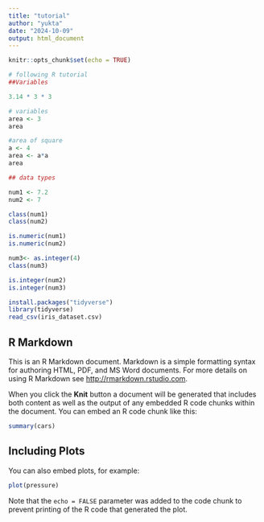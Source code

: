 ```yaml
---
title: "tutorial"
author: "yukta"
date: "2024-10-09"
output: html_document
---
```


```r
knitr::opts_chunk$set(echo = TRUE)
```

```r
# following R tutorial
##Variables

3.14 * 3 * 3

# variables
area <- 3
area

#area of square
a <- 4
area <- a*a
area

## data types

num1 <- 7.2
num2 <- 7

class(num1)
class(num2)

is.numeric(num1)
is.numeric(num2)

num3<- as.integer(4)
class(num3)

is.integer(num2)
is.integer(num3)

install.packages("tidyverse")
library(tidyverse)
read_csv(iris_dataset.csv)
```

## R Markdown

This is an R Markdown document. Markdown is a simple formatting syntax for authoring HTML, PDF, and MS Word documents. For more details on using R Markdown see <http://rmarkdown.rstudio.com>.

When you click the **Knit** button a document will be generated that includes both content as well as the output of any embedded R code chunks within the document. You can embed an R code chunk like this:

```r
summary(cars)
```

## Including Plots

You can also embed plots, for example:

```r
plot(pressure)
```

Note that the `echo = FALSE` parameter was added to the code chunk to prevent printing of the R code that generated the plot.
